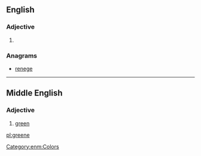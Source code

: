 {{also|Greene}}
==English==

===Adjective===
{{en-adj|greener|greenest}}

# {{obsolete spelling of|green}}

===Anagrams===
* [[renege#English|renege]]

----

==Middle English==

===Adjective===
{{enm-adj|greener|greenest}}

# [[green]]

[[Category:enm:Colors]]

[[pl:greene]]